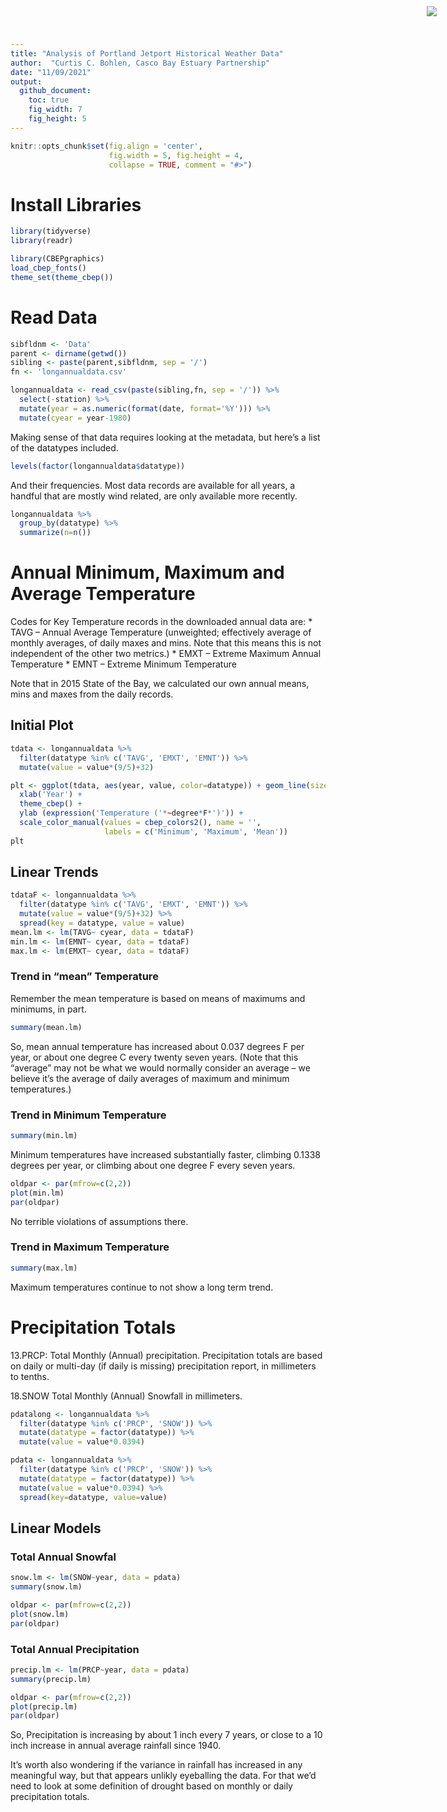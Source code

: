 ```yaml
---
title: "Analysis of Portland Jetport Historical Weather Data"
author:  "Curtis C. Bohlen, Casco Bay Estuary Partnership"
date: "11/09/2021"
output:
  github_document:
    toc: true
    fig_width: 7
    fig_height: 5
---
```


<img
  src="https://www.cascobayestuary.org/wp-content/uploads/2014/04/logo_sm.jpg"
  style="position:absolute;top:10px;right:50px;" />

```r
knitr::opts_chunk$set(fig.align = 'center',
                      fig.width = 5, fig.height = 4,
                      collapse = TRUE, comment = "#>")
```

# Install Libraries
```r
library(tidyverse)
library(readr)

library(CBEPgraphics)
load_cbep_fonts()
theme_set(theme_cbep())
```

# Read Data
```r
sibfldnm <- 'Data'
parent <- dirname(getwd())
sibling <- paste(parent,sibfldnm, sep = '/')
fn <- 'longannualdata.csv'

longannualdata <- read_csv(paste(sibling,fn, sep = '/')) %>%
  select(-station) %>%
  mutate(year = as.numeric(format(date, format='%Y'))) %>%
  mutate(cyear = year-1980)
```

Making sense of that data requires looking at the metadata, but here's a list of 
the datatypes included.

```r
levels(factor(longannualdata$datatype))
```
And their frequencies.  Most data records are available for all years, a 
handful that are mostly wind related, are only available more recently.
```r
longannualdata %>%
  group_by(datatype) %>%
  summarize(n=n())
```

# Annual Minimum, Maximum and Average Temperature
Codes for Key Temperature records in the downloaded annual data are:
*  TAVG  -- Annual Average Temperature (unweighted; effectively average of 
   monthly averages, of daily maxes and mins.  Note that this means this is not 
   independent of the other two metrics.)
*  EMXT  -- Extreme Maximum Annual Temperature
*  EMNT  -- Extreme Minimum Temperature

Note that in 2015 State of the Bay, we calculated our own annual means, mins and 
maxes from the daily records.

## Initial Plot
```r
tdata <- longannualdata %>%
  filter(datatype %in% c('TAVG', 'EMXT', 'EMNT')) %>%
  mutate(value = value*(9/5)+32)

plt <- ggplot(tdata, aes(year, value, color=datatype)) + geom_line(size=1) +
  xlab('Year') +
  theme_cbep() +
  ylab (expression('Temperature ('*~degree*F*')')) +
  scale_color_manual(values = cbep_colors2(), name = '', 
                     labels = c('Minimum', 'Maximum', 'Mean'))
plt
```

## Linear Trends
```r
tdataF <- longannualdata %>%
  filter(datatype %in% c('TAVG', 'EMXT', 'EMNT')) %>%
  mutate(value = value*(9/5)+32) %>%
  spread(key = datatype, value = value)
mean.lm <- lm(TAVG~ cyear, data = tdataF)
min.lm <- lm(EMNT~ cyear, data = tdataF)
max.lm <- lm(EMXT~ cyear, data = tdataF)
```

### Trend in "mean" Temperature
Remember the mean temperature is based on means of maximums and minimums, in part.
```r
summary(mean.lm)
```
So, mean annual temperature has increased about 0.037 degrees F per year, or
about one degree C every twenty seven years. (Note that this "average" may not
be what we would normally consider an average -- we believe it's the average of
daily averages of maximum and minimum temperatures.)

### Trend in Minimum Temperature
```r
summary(min.lm)
```
Minimum temperatures have increased substantially faster, climbing 0.1338 
degrees per year, or climbing about one degree F every seven years.
```r
oldpar <- par(mfrow=c(2,2))
plot(min.lm)
par(oldpar)
```
No terrible violations of assumptions there.

### Trend in Maximum Temperature
```r
summary(max.lm)
```
Maximum temperatures continue to not show a long term trend.

#  Precipitation Totals
13.PRCP:  Total Monthly (Annual) precipitation. Precipitation totals are based 
on daily or multi-day (if daily is missing) precipitation report, in millimeters 
to tenths.

18.SNOW Total Monthly (Annual) Snowfall in millimeters.

```r
pdatalong <- longannualdata %>%
  filter(datatype %in% c('PRCP', 'SNOW')) %>%
  mutate(datatype = factor(datatype)) %>%
  mutate(value = value*0.0394)

pdata <- longannualdata %>%
  filter(datatype %in% c('PRCP', 'SNOW')) %>%
  mutate(datatype = factor(datatype)) %>%
  mutate(value = value*0.0394) %>%
  spread(key=datatype, value=value)
```

## Linear Models
### Total Annual Snowfal
```r
snow.lm <- lm(SNOW~year, data = pdata)
summary(snow.lm)
```

```r
oldpar <- par(mfrow=c(2,2))
plot(snow.lm)
par(oldpar)
```

### Total Annual Precipitation
```r
precip.lm <- lm(PRCP~year, data = pdata)
summary(precip.lm)
```

```r
oldpar <- par(mfrow=c(2,2))
plot(precip.lm)
par(oldpar)
```

So, Precipitation is increasing by about 1 inch every 7 years, or close to a 
10 inch increase in annual average rainfall since 1940.

It's worth also wondering if the variance in rainfall has increased in any
meaningful way, but that appears unlikly eyeballing the  data.  For that we'd
need to look at some definition of drought based on monthly or daily
precipitation totals.
